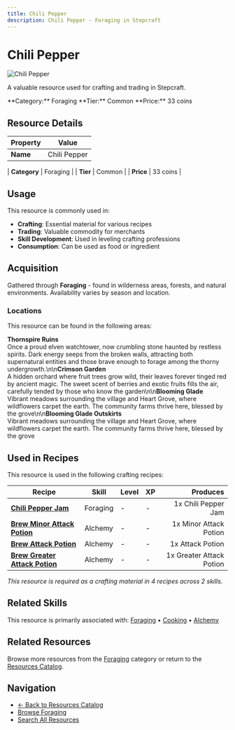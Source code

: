 ```yaml
---
title: Chili Pepper
description: Chili Pepper - Foraging in Stepcraft
---
```


# Chili Pepper

<div className="flex items-start gap-6 mb-8">
  <div className="flex-shrink-0">
    <img src="/assets/resources/foraging/chili.png" alt="Chili Pepper" className="w-24 h-24 border rounded-lg" />
  </div>
  <div className="flex-1">
    <div className="space-y-2">
      <p className="text-lg text-muted-foreground">A valuable resource used for crafting and trading in Stepcraft.</p>
      <div className="flex flex-wrap gap-4 text-sm">
        <span className="px-2 py-1 bg-blue-100 dark:bg-blue-900 rounded-md">
          **Category:** Foraging
        </span>
        <span className="px-2 py-1 bg-gray-100 dark:bg-gray-900 rounded-md">
          **Tier:** Common
        </span>
        <span className="px-2 py-1 bg-green-100 dark:bg-green-900 rounded-md">
          **Price:** 33 coins
        </span>
      </div>
    </div>
  </div>
</div>

## Resource Details

| Property | Value |
|----------|-------|
| **Name** | Chili Pepper |

| **Category** | Foraging |
| **Tier** | Common |
| **Price** | 33 coins |


## Usage

This resource is commonly used in:

- **Crafting**: Essential material for various recipes
- **Trading**: Valuable commodity for merchants
- **Skill Development**: Used in leveling crafting professions
- **Consumption**: Can be used as food or ingredient



## Acquisition

Gathered through **Foraging** - found in wilderness areas, forests, and natural environments. Availability varies by season and location.

### Locations

This resource can be found in the following areas:

**Thornspire Ruins**  
Once a proud elven watchtower, now crumbling stone haunted by restless spirits. Dark energy seeps from the broken walls, attracting both supernatural entities and those brave enough to forage among the thorny undergrowth.\n\n**Crimson Garden**  
A hidden orchard where fruit trees grow wild, their leaves forever tinged red by ancient magic. The sweet scent of berries and exotic fruits fills the air, carefully tended by those who know the garden\n\n**Blooming Glade**  
Vibrant meadows surrounding the village and Heart Grove, where wildflowers carpet the earth. The community farms thrive here, blessed by the grove\n\n**Blooming Glade Outskirts**  
Vibrant meadows surrounding the village and Heart Grove, where wildflowers carpet the earth. The community farms thrive here, blessed by the grove


## Used in Recipes

This resource is used in the following crafting recipes:

| Recipe | Skill | Level | XP | Produces |
|--------|-------|-------|----|---------:|
| **[Chili Pepper Jam](/docs/items/individual/chili_pepper_jam)** | Foraging | - | - | 1x Chili Pepper Jam |
| **[Brew Minor Attack Potion](/docs/items/individual/minor_attack_potion)** | Alchemy | - | - | 1x Minor Attack Potion |
| **[Brew Attack Potion](/docs/items/individual/attack_potion)** | Alchemy | - | - | 1x Attack Potion |
| **[Brew Greater Attack Potion](/docs/items/individual/greater_attack_potion)** | Alchemy | - | - | 1x Greater Attack Potion |

*This resource is required as a crafting material in 4 recipes across 2 skills.*


## Related Skills

This resource is primarily associated with: [Foraging](/docs/skills/individual/foraging) • [Cooking](/docs/skills/individual/cooking) • [Alchemy](/docs/skills/individual/alchemy)

## Related Resources

Browse more resources from the [Foraging](/docs/resources#foraging) category or return to the [Resources Catalog](/docs/resources).

## Navigation

- [← Back to Resources Catalog](/docs/resources)
- [Browse Foraging](/docs/resources#foraging)
- [Search All Resources](/search)
